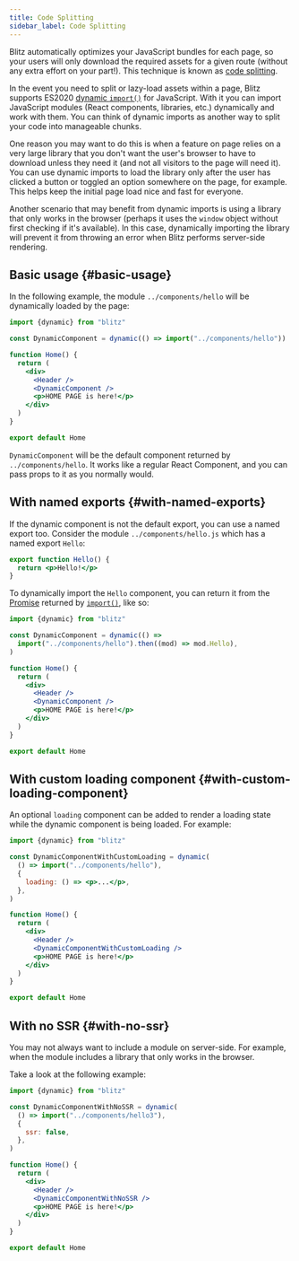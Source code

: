 ```yaml
---
title: Code Splitting
sidebar_label: Code Splitting
---
```


Blitz automatically optimizes your JavaScript bundles for each page, so
your users will only download the required assets for a given route
(without any extra effort on your part!). This technique is known as
[code splitting](https://reactjs.org/docs/code-splitting.html).

In the event you need to split or lazy-load assets within a page, Blitz
supports ES2020
[dynamic `import()`](https://github.com/tc39/proposal-dynamic-import) for
JavaScript. With it you can import JavaScript modules (React components,
libraries, etc.) dynamically and work with them. You can think of dynamic
imports as another way to split your code into manageable chunks.

One reason you may want to do this is when a feature on page relies on a
very large library that you don't want the user's browser to have to
download unless they need it (and not all visitors to the page will need
it). You can use dynamic imports to load the library only after the user
has clicked a button or toggled an option somewhere on the page, for
example. This helps keep the initial page load nice and fast for everyone.

Another scenario that may benefit from dynamic imports is using a library
that only works in the browser (perhaps it uses the `window` object
without first checking if it's available). In this case, dynamically
importing the library will prevent it from throwing an error when Blitz
performs server-side rendering.

## Basic usage {#basic-usage}

In the following example, the module `../components/hello` will be
dynamically loaded by the page:

```jsx
import {dynamic} from "blitz"

const DynamicComponent = dynamic(() => import("../components/hello"))

function Home() {
  return (
    <div>
      <Header />
      <DynamicComponent />
      <p>HOME PAGE is here!</p>
    </div>
  )
}

export default Home
```

`DynamicComponent` will be the default component returned by
`../components/hello`. It works like a regular React Component, and you
can pass props to it as you normally would.

## With named exports {#with-named-exports}

If the dynamic component is not the default export, you can use a named
export too. Consider the module `../components/hello.js` which has a named
export `Hello`:

```jsx
export function Hello() {
  return <p>Hello!</p>
}
```

To dynamically import the `Hello` component, you can return it from the
[Promise](https://developer.mozilla.org/en-US/docs/Web/JavaScript/Reference/Global_Objects/Promise)
returned by
[`import()`](https://github.com/tc39/proposal-dynamic-import#example),
like so:

```jsx
import {dynamic} from "blitz"

const DynamicComponent = dynamic(() =>
  import("../components/hello").then((mod) => mod.Hello),
)

function Home() {
  return (
    <div>
      <Header />
      <DynamicComponent />
      <p>HOME PAGE is here!</p>
    </div>
  )
}

export default Home
```

## With custom loading component {#with-custom-loading-component}

An optional `loading` component can be added to render a loading state
while the dynamic component is being loaded. For example:

```jsx
import {dynamic} from "blitz"

const DynamicComponentWithCustomLoading = dynamic(
  () => import("../components/hello"),
  {
    loading: () => <p>...</p>,
  },
)

function Home() {
  return (
    <div>
      <Header />
      <DynamicComponentWithCustomLoading />
      <p>HOME PAGE is here!</p>
    </div>
  )
}

export default Home
```

## With no SSR {#with-no-ssr}

You may not always want to include a module on server-side. For example,
when the module includes a library that only works in the browser.

Take a look at the following example:

```jsx
import {dynamic} from "blitz"

const DynamicComponentWithNoSSR = dynamic(
  () => import("../components/hello3"),
  {
    ssr: false,
  },
)

function Home() {
  return (
    <div>
      <Header />
      <DynamicComponentWithNoSSR />
      <p>HOME PAGE is here!</p>
    </div>
  )
}

export default Home
```
